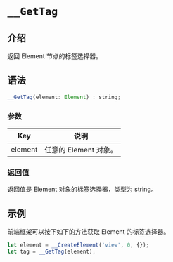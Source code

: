 # `__GetTag`

## 介绍

返回 Element 节点的标签选择器。

## 语法

```jsx
__GetTag(element: Element) : string;
```

### 参数

|   Key   | 说明                  |
| :-----: | --------------------- |
| element | 任意的 Element 对象。 |

### 返回值

返回值是 Element 对象的标签选择器，类型为 string。

## 示例

前端框架可以按下如下的方法获取 Element 的标签选择器。

```jsx
let element = __CreateElement('view', 0, {});
let tag = __GetTag(element);
```

